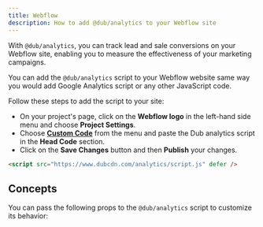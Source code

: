 ```yaml
---
title: Webflow
description: How to add @dub/analytics to your Webflow site
---
```



With `@dub/analytics`, you can track lead and sale conversions on your Webflow site, enabling you to measure the effectiveness of your marketing campaigns.

You can add the `@dub/analytics` script to your Webflow website same way you would add Google Analytics script or any other JavaScript code.

Follow these steps to add the script to your site:

- On your project's page, click on the **Webflow logo** in the left-hand side menu and choose **Project Settings**.
- Choose **[Custom Code](https://university.webflow.com/lesson/custom-code-in-the-head-and-body-tags?topics=site-settings)** from the menu and paste the Dub analytics script in the **Head Code** section.
- Click on the **Save Changes** button and then **Publish** your changes.

```html
<script src="https://www.dubcdn.com/analytics/script.js" defer />
```

<ClientSideClickTrackingAddendum />

<DubClientInstallVerify />

## Concepts

You can pass the following props to the `@dub/analytics` script to customize its behavior:

<DubAnalyticsParams />
